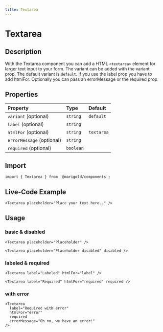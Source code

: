 ```yaml
---
title: Textarea
---
```


# Textarea

## Description

With the Textarea component you can add a HTML `<textarea>` element for larger text input to your form.
The variant can be added with the variant prop. The default variant is `default`.
If you use the label prop you have to add htmlFor. Optionally you can pass an errorMessage or the required prop.

## Properties

| Property                  | Type      | Default    |
| :------------------------ | :-------- | :--------- |
| `variant` (optional)      | `string`  | `default`  |
| `label` (optional)        | `string`  |            |
| `htmlFor` (optional)      | `string`  | `textarea` |
| `errorMessage` (optional) | `string`  |            |
| `required` (optional)     | `boolean` |            |

## Import

```tsx code
import { Textarea } from '@marigold/components';
```

## Live-Code Example

```tsx live
<Textarea placeholder="Place your text here.." />
```

## Usage

### basic & disabled

```tsx
<Textarea placeholder="Placeholder" />
```

```tsx
<Textarea placeholder="Placeholder disabled" disabled />
```

### labeled & required

```tsx
<Textarea label="Labeled" htmlFor="label" />
```

```tsx
<Textarea label="Required" htmlFor="required" required />
```

### with error

```tsx
<Textarea
  label="Required with error"
  htmlFor="error"
  required
  errorMessage="Oh no, we have an error!"
/>
```
